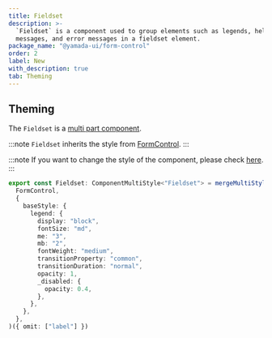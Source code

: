 ```yaml
---
title: Fieldset
description: >-
  `Fieldset` is a component used to group elements such as legends, helper
  messages, and error messages in a fieldset element.
package_name: "@yamada-ui/form-control"
order: 2
label: New
with_description: true
tab: Theming
---
```


## Theming

The `Fieldset` is a [multi part component](/styled-system/theming/component-styles#multi-part-components).

:::note
`Fieldset` inherits the style from [FormControl](/components/forms/form-control).
:::

:::note
If you want to change the style of the component, please check [here](/styled-system/theming/customize-theme#changing-the-style-of-components).
:::

```ts
export const Fieldset: ComponentMultiStyle<"Fieldset"> = mergeMultiStyle(
  FormControl,
  {
    baseStyle: {
      legend: {
        display: "block",
        fontSize: "md",
        me: "3",
        mb: "2",
        fontWeight: "medium",
        transitionProperty: "common",
        transitionDuration: "normal",
        opacity: 1,
        _disabled: {
          opacity: 0.4,
        },
      },
    },
  },
)({ omit: ["label"] })
```
